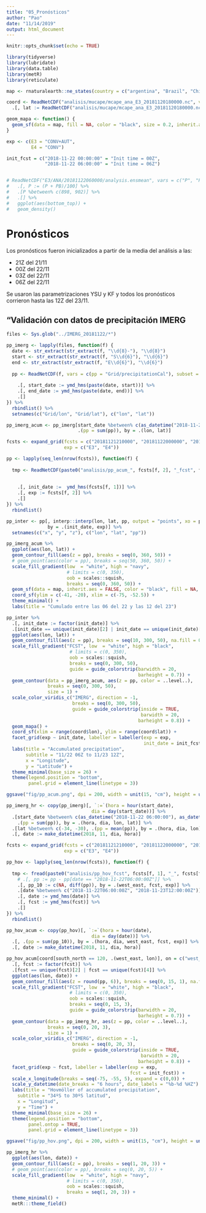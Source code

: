 ```yaml
---
title: "05_Pronósticos"
author: "Pao"
date: "11/14/2019"
output: html_document
---
```


```r
knitr::opts_chunk$set(echo = TRUE)

library(tidyverse)
library(lubridate)
library(data.table)
library(metR)
library(reticulate)

map <- rnaturalearth::ne_states(country = c("argentina", "Brazil", "Chile", "Uruguay", "Paraguay", "Bolivia"), returnclass = "sf")

coord <- ReadNetCDF("analisis/mucape/mcape_ana_E3_20181120180000.nc", vars = c(lon = "XLONG")) %>% 
  .[, lat := ReadNetCDF("analisis/mucape/mcape_ana_E3_20181120180000.nc", vars = c(lat = "XLAT"))$lat]

geom_mapa <- function() {
  geom_sf(data = map, fill = NA, color = "black", size = 0.2, inherit.aes = FALSE)
}

exp <- c(E3 = "CONV+AUT",
         E4 = "CONV")

init_fcst = c("2018-11-22 00:00:00" = "Init time = 00Z",
              "2018-11-22 06:00:00" = "Init time = 06Z")


# ReadNetCDF("E3/ANA/20181122060000/analysis.ensmean", vars = c("P", "PB")) %>% 
#   .[, P := (P + PB)/100] %>% 
#   .[P %between% c(898, 902)] %>% 
#   .[] %>% 
#   ggplot(aes(bottom_top)) +
#   geom_density()
```

# Pronósticos

Los pronósticos fueron inicializados a partir de la media del análisis a las:

* 21Z del 21/11
* 00Z del 22/11
* 03Z del 22/11
* 06Z del 22/11

Se usaron las parametrizaciones YSU y KF y todos los pronósticos corrieron hasta las 12Z del 23/11.

## "Validación con datos de precipitación IMERG

```r
files <- Sys.glob("../IMERG_20181122/*")

pp_imerg <- lapply(files, function(f) {
  date <- str_extract(str_extract(f, "\\d{8}-"), "\\d{8}")
  start <- str_extract(str_extract(f, "S\\d{6}"), "\\d{6}")
  end <- str_extract(str_extract(f, "E\\d{6}"), "\\d{6}")
  
  pp <- ReadNetCDF(f, vars = c(pp = "Grid/precipitationCal"), subset = list("Grid/lon" = -80:-50, 
                                                                            "Grid/lat" = -45:-15)) %>% 
    .[, start_date := ymd_hms(paste(date, start))] %>% 
    .[, end_date := ymd_hms(paste(date, end))] %>% 
    .[]
}) %>% 
  rbindlist() %>% 
  setnames(c("Grid/lon", "Grid/lat"), c("lon", "lat"))

pp_imerg_acum <- pp_imerg[start_date %between% c(as_datetime("2018-11-22 06:00:00"), as_datetime("2018-11-23 11:30:00")), 
                          .(pp = sum(pp)), by = .(lon, lat)]
```

```r
fcsts <- expand_grid(fcsts = c("20181121210000", "20181122000000", "20181122030000", "20181122060000"),
                     exp = c("E3", "E4"))

pp <- lapply(seq_len(nrow(fcsts)), function(f) {
  
  tmp <- ReadNetCDF(paste0("analisis/pp_acum_", fcsts[f, 2], "_fcst", fcsts[f, 1], ".nc"), vars = c(pp = "__xarray_dataarray_variable__",
                                                                                                    lon = "XLONG",
                                                                                                    lat = "XLAT")) %>% 
    .[, init_date :=  ymd_hms(fcsts[f, 1])] %>% 
    .[, exp := fcsts[f, 2]] %>%  
    .[]
}) %>% 
  rbindlist()

pp_inter <- pp[, interp::interp(lon, lat, pp, output = "points", xo = pp_imerg_acum$lon, yo = pp_imerg_acum$lat), 
               by = .(init_date, exp)] %>% 
  setnames(c("x", "y", "z"), c("lon", "lat", "pp"))
```

```r
pp_imerg_acum %>% 
  ggplot(aes(lon, lat)) +
  geom_contour_fill(aes(z = pp), breaks = seq(0, 360, 50)) +
  # geom_point(aes(color = pp), breaks = seq(50, 360, 50)) +
  scale_fill_gradient(low  = "white", high = "navy",
                      # limits = c(0, 350),
                      oob = scales::squish,
                      breaks = seq(0, 360, 50)) +
  geom_sf(data = map, inherit.aes = FALSE, color = "black", fill = NA, size = 0.2) +
  coord_sf(ylim = c(-41, -20), xlim = c(-75, -52.5)) +
  theme_minimal() +
  labs(title = "Cumulado entre las 06 del 22 y las 12 del 23")

pp_inter %>% 
  .[, init_date := factor(init_date)] %>% 
  .[init_date == unique(init_date)[2] | init_date == unique(init_date)[4]] %>% 
  ggplot(aes(lon, lat)) +
  geom_contour_fill(aes(z = pp), breaks = seq(10, 300, 50), na.fill = 0) +
  scale_fill_gradient("FCST", low  = "white", high = "black",
                       # limits = c(0, 350),
                       oob = scales::squish,
                       breaks = seq(0, 300, 50),
                       guide = guide_colorstrip(barwidth = 20,
                                                barheight = 0.7)) +
  geom_contour(data = pp_imerg_acum, aes(z = pp, color = ..level..), 
               breaks = seq(0, 300, 50),
               size = 1) +
  scale_color_viridis_c("IMERG", direction = -1,
                        breaks = seq(0, 300, 50),
                        guide = guide_colorstrip(inside = TRUE,
                                                 barwidth = 20,
                                                barheight = 0.8)) +
  geom_mapa() +
  coord_sf(xlim = range(coord$lon), ylim = range(coord$lat)) +
  facet_grid(exp ~ init_date, labeller = labeller(exp = exp,
                                                  init_date = init_fcst)) +
  labs(title = "Accumulated precipitation",
       subtitle = "11/22 06Z to 11/23 12Z",
       x = "Longitude",
       y = "Latitude") +
  theme_minimal(base_size = 26) +
  theme(legend.position = "bottom",
        panel.grid = element_line(linetype = 3))

ggsave("fig/pp_acum.png", dpi = 200, width = unit(15, "cm"), height = unit(20, "cm"))
```


```r
pp_imerg_hr <- copy(pp_imerg)[, `:=`(hora = hour(start_date),
                               dia = day(start_date))] %>% 
  .[start_date %between% c(as_datetime("2018-11-22 06:00:00"), as_datetime("2018-11-23 11:30:00")), 
    .(pp = sum(pp)), by = .(hora, dia, lon, lat)] %>% 
  .[lat %between% c(-34, -30), .(pp = mean(pp)), by = .(hora, dia, lon)] %>% 
  .[, date := make_datetime(2018, 11, dia, hora)] 

fcsts <- expand_grid(fcsts = c("20181121210000", "20181122000000", "20181122030000", "20181122060000"),
                     exp = c("E3", "E4"))

pp_hov <- lapply(seq_len(nrow(fcsts)), function(f) {
  
  tmp <- fread(paste0("analisis/pp_hov_fcst", fcsts[f, 1], "_", fcsts[f, 2], ".csv")) %>%
    # .[, pp := pp - pp[date == "2018-11-22T06:00:00Z"]] %>%
    .[, pp_10 := c(NA, diff(pp)), by = .(west_east, fcst, exp)] %>% 
    .[date %between% c("2018-11-22T06:00:00Z", "2018-11-23T12:00:00Z")] %>% 
    .[, date := ymd_hms(date)] %>% 
    .[, fcst := ymd_hms(fcst)] %>% 
    .[]
}) %>% 
  rbindlist()

pp_hov_acum <- copy(pp_hov)[, `:=`(hora = hour(date),
                               dia = day(date))] %>% 
  .[, .(pp = sum(pp_10)), by = .(hora, dia, west_east, fcst, exp)] %>% 
  .[, date := make_datetime(2018, 11, dia, hora)]

pp_hov_acum[coord[south_north == 120, .(west_east, lon)], on = c("west_east")] %>% 
  .[, fcst := factor(fcst)] %>% 
  .[fcst == unique(fcst)[2] | fcst == unique(fcst)[4]] %>% 
  ggplot(aes(lon, date)) +
  geom_contour_fill(aes(z = round(pp, 6)), breaks = seq(0, 15, 1), na.fill = 0) +
  scale_fill_gradient("FCST", low  = "white", high = "black",
                       # limits = c(0, 350),
                       oob = scales::squish,
                       breaks = seq(0, 15, 3),
                       guide = guide_colorstrip(barwidth = 20,
                                                barheight = 0.7)) +
  geom_contour(data = pp_imerg_hr, aes(z = pp, color = ..level..), 
               breaks = seq(0, 20, 3),
               size = 1) +
  scale_color_viridis_c("IMERG", direction = -1,
                        breaks = seq(0, 20, 3),
                        guide = guide_colorstrip(inside = TRUE,
                                                 barwidth = 20,
                                                barheight = 0.8)) +
  facet_grid(exp ~ fcst, labeller = labeller(exp = exp,
                                             fcst = init_fcst)) +
  scale_x_longitude(breaks = seq(-75, -55, 5), expand = c(0,0)) +
  scale_y_datetime(date_breaks = "6 hours", date_labels = "%b-%d %HZ") +
  labs(title = "Hovmöller of accumulated precipitation",
    subtitle = "34ºS to 30ºS latitud",
    x = "Longitud",
    y = "Time") +
  theme_minimal(base_size = 26) +
  theme(legend.position = "bottom",
        panel.ontop = TRUE,
        panel.grid = element_line(linetype = 3))

ggsave("fig/pp_hov.png", dpi = 200, width = unit(15, "cm"), height = unit(15, "cm"))
```

```r

pp_imerg_hr %>% 
  ggplot(aes(lon, date)) +
  geom_contour_fill(aes(z = pp), breaks = seq(1, 20, 3)) +
  # geom_point(aes(color = pp), breaks = seq(0, 20, 5)) +
  scale_fill_gradient(low  = "white", high = "navy",
                      # limits = c(0, 350),
                      oob = scales::squish,
                      breaks = seq(1, 20, 3)) +
  theme_minimal() +
  metR:::theme_field()
```

